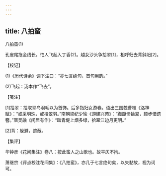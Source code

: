 ```yaml
---
---
---
```

title: 八拍蛮
---



八拍蛮(1)


孔雀尾拖金线长。怕人飞起入丁香(2)。越女沙头争拾翠[1]，相呼归去背斜阳[2]。





【校记】


(1)《历代诗余》调下注曰：“亦七言绝句，首句用韵。”

(2)飞起：汤本作“飞去”。





【笺注】


[1]拾翠：拾取翠鸟羽毛以为首饰。后多指妇女游春。语出三国魏曹植《洛神赋》：“或采明珠，或拾翠羽。”南朝梁纪少瑜《游建兴苑》：“踟蹰怜拾翠，顾步惜遗簪。”唐吴融《闲居有作》：“踏青堤上烟多绿，拾翠江边月更明。”

[2]背：躲避，遮蔽。





【集评】


华钟彦《花间集注》卷八：按此蛮人之山歌也。故平仄不拘。

萧继宗《评点校注花间集》：《八拍蛮》，亦几于七言绝句矣，以失黏故，视为词可。